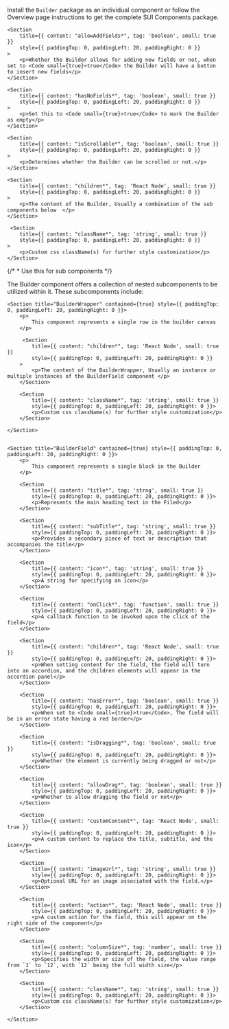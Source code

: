 
<Section
	title="Installation"
	contained={true}
	style={{ paddingTop: 20, paddingBottom: 0 }}
>
	<p>
		Install the <Code small={true}>Builder</Code> package as an individual
		component or follow the Overview page instructions to get the complete SUI
		Components package.
	</p>
</Section>

<Section title="Props" border={true}>

    <Section
    	title={{ content: "allowAddFields*", tag: 'boolean', small: true }}
    	style={{ paddingTop: 0, paddingLeft: 20, paddingRight: 0 }}
    >
    	<p>Whether the Builder allows for adding new fields or not, when set to <Code small={true}>true</Code> the Builder will have a button to insert new fields</p>
    </Section>

    <Section
    	title={{ content: "hasNoFields*", tag: 'boolean', small: true }}
    	style={{ paddingTop: 0, paddingLeft: 20, paddingRight: 0 }}
    >
    	<p>Set this to <Code small={true}>true</Code> to mark the Builder as empty</p>
    </Section>

    <Section
    	title={{ content: "isScrollable*", tag: 'boolean', small: true }}
    	style={{ paddingTop: 0, paddingLeft: 20, paddingRight: 0 }}
    >
    	<p>Determines whether the Builder can be scrolled or not.</p>
    </Section>

    <Section
    	title={{ content: "children*", tag: 'React Node', small: true }}
    	style={{ paddingTop: 0, paddingLeft: 20, paddingRight: 0 }}
    >
    	<p>The content of the Builder, Usually a combination of the sub components below  </p>
    </Section>

     <Section
    	title={{ content: "className*", tag: 'string', small: true }}
    	style={{ paddingTop: 0, paddingLeft: 20, paddingRight: 0 }}
    >
    	<p>Custom css className(s) for further style customization</p>
    </Section>

</Section>

{/* * Use this for sub components */}

<Section
	title="Sub Components"
	contained={true}
	style={{ paddingTop: 30, paddingBottom: 0 }}
>
		<p>The Builder component offers a collection of nested subcomponents to be utilized within it. These subcomponents include:</p>

    <Section title="BuilderWrapper" contained={true} style={{ paddingTop: 0, paddingLeft: 20, paddingRight: 0 }}>
    	<p>
    		This component represents a single row in the builder canvas
    	</p>

    	 <Section
    		title={{ content: "children*", tag: 'React Node', small: true }}
    		style={{ paddingTop: 0, paddingLeft: 20, paddingRight: 0 }}
    	>
    		<p>The content of the BuilderWrapper, Usually an instance or multiple instances of the BuilderField component </p>
    	</Section>

     	<Section
    		title={{ content: "className*", tag: 'string', small: true }}
    		style={{ paddingTop: 0, paddingLeft: 20, paddingRight: 0 }}>
    		<p>Custom css className(s) for further style customization</p>
    	</Section>

    </Section>


    <Section title="BuilderField" contained={true} style={{ paddingTop: 0, paddingLeft: 20, paddingRight: 0 }}>
    	<p>
    		This component represents a single block in the Builder
    	</p>

    	<Section
    		title={{ content: "title*", tag: 'strng', small: true }}
    		style={{ paddingTop: 0, paddingLeft: 20, paddingRight: 0 }}>
    		<p>Represents the main heading text in the Filed</p>
    	</Section>

    	<Section
    		title={{ content: "subTitle*", tag: 'string', small: true }}
    		style={{ paddingTop: 0, paddingLeft: 20, paddingRight: 0 }}>
    		<p>Provides a secondary piece of text or description that accompanies the title</p>
    	</Section>

    	<Section
    		title={{ content: "icon*", tag: 'string', small: true }}
    		style={{ paddingTop: 0, paddingLeft: 20, paddingRight: 0 }}>
    		<p>A string for specifying an icon</p>
    	</Section>

    	<Section
    		title={{ content: "onClick*", tag: 'function', small: true }}
    		style={{ paddingTop: 0, paddingLeft: 20, paddingRight: 0 }}>
    		<p>A callback function to be invoked upon the click of the field</p>
    	</Section>

    	<Section
    		title={{ content: "children*", tag: 'React Node', small: true }}
    		style={{ paddingTop: 0, paddingLeft: 20, paddingRight: 0 }}>
    		<p>When setting content for the field, the field will turn into an accordion, and the children elements will appear in the accordion panel</p>
    	</Section>

    	<Section
    		title={{ content: "hasError*", tag: 'boolean', small: true }}
    		style={{ paddingTop: 0, paddingLeft: 20, paddingRight: 0 }}>
    		<p>When set to <Code small={true}>true</Code>, The field will be in an error state having a red border</p>
    	</Section>

    	<Section
    		title={{ content: "isDragging*", tag: 'boolean', small: true }}
    		style={{ paddingTop: 0, paddingLeft: 20, paddingRight: 0 }}>
    		<p>Whether the element is currently being dragged or not</p>
    	</Section>

    	<Section
    		title={{ content: "allowDrag*", tag: 'boolean', small: true }}
    		style={{ paddingTop: 0, paddingLeft: 20, paddingRight: 0 }}>
    		<p>Whether to allow dragging the field or not</p>
    	</Section>

    	<Section
    		title={{ content: "customContent*", tag: 'React Node', small: true }}
    		style={{ paddingTop: 0, paddingLeft: 20, paddingRight: 0 }}>
    		<p>A custom content to replace the title, subtitle, and the icon</p>
    	</Section>

    	<Section
    		title={{ content: "imageUrl*", tag: 'string', small: true }}
    		style={{ paddingTop: 0, paddingLeft: 20, paddingRight: 0 }}>
    		<p>Optional URL for an image associated with the field.</p>
    	</Section>

    	<Section
    		title={{ content: "action*", tag: 'React Node', small: true }}
    		style={{ paddingTop: 0, paddingLeft: 20, paddingRight: 0 }}>
    		<p>A custom action for the field, this will appear on the right side of the component</p>
    	</Section>

    	<Section
    		title={{ content: "columnSize*", tag: 'number', small: true }}
    		style={{ paddingTop: 0, paddingLeft: 20, paddingRight: 0 }}>
    		<p>Specifies the width or size of the field, the value range from `1` to `12`, with `12` being the full width size</p>
    	</Section>

     	<Section
    		title={{ content: "className*", tag: 'string', small: true }}
    		style={{ paddingTop: 0, paddingLeft: 20, paddingRight: 0 }}>
    		<p>Custom css className(s) for further style customization</p>
    	</Section>

    </Section>

</Section>
